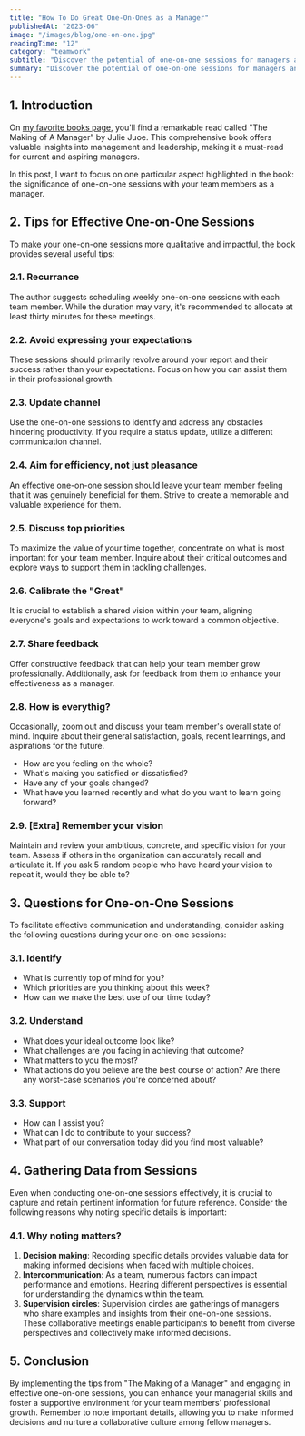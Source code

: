 ```yaml
---
title: "How To Do Great One-On-Ones as a Manager"
publishedAt: "2023-06"
image: "/images/blog/one-on-one.jpg"
readingTime: "12"
category: "teamwork"
subtitle: "Discover the potential of one-on-one sessions for managers and leaders. Learn tips and techniques to create connections with team members."
summary: "Discover the potential of one-on-one sessions for managers and leaders. Learn tips and techniques to create connections with team members, foster professional growth, and make informed decisions."
---
```


## 1. Introduction

On [my favorite books page](/favourites/books), you'll find a remarkable read called "The Making of A Manager" by Julie Juoe.
This comprehensive book offers valuable insights into management and leadership,
making it a must-read for current and aspiring managers.

In this post, I want to focus on one particular aspect highlighted in the book:
the significance of one-on-one sessions with your team members as a manager.

## 2. Tips for Effective One-on-One Sessions

To make your one-on-one sessions more qualitative and impactful, the book provides several useful tips:

### 2.1. Recurrance

The author suggests scheduling weekly one-on-one sessions with each team member.
While the duration may vary, it's recommended to allocate at least thirty minutes for these meetings.

### 2.2. Avoid expressing your expectations

These sessions should primarily revolve around your report and their success rather than your expectations. Focus on how you can assist them in their professional growth.

### 2.3. Update channel

Use the one-on-one sessions to identify and address any obstacles hindering productivity. If you require a status update, utilize a different communication channel.

### 2.4. Aim for efficiency, not just pleasance

An effective one-on-one session should leave your team member feeling that it was genuinely beneficial for them. Strive to create a memorable and valuable experience for them.

### 2.5. Discuss top priorities

To maximize the value of your time together, concentrate on what is most important for your team member. Inquire about their critical outcomes and explore ways to support them in tackling challenges.

### 2.6. Calibrate the "Great"

It is crucial to establish a shared vision within your team, aligning everyone's goals and expectations to work toward a common objective.

### 2.7. Share feedback

Offer constructive feedback that can help your team member grow professionally. Additionally, ask for feedback from them to enhance your effectiveness as a manager.

### 2.8. How is everythig?

Occasionally, zoom out and discuss your team member's overall state of mind. Inquire about their general satisfaction, goals, recent learnings, and aspirations for the future.

- How are you feeling on the whole?
- What's making you satisfied or dissatisfied?
- Have any of your goals changed?
- What have you learned recently and what do you want to learn going forward?

### 2.9. [Extra] Remember your vision

Maintain and review your ambitious, concrete, and specific vision for your team. Assess if others in the organization can accurately recall and articulate it.
If you ask 5 random people who have heard your vision to repeat it, would they be able to?

## 3. Questions for One-on-One Sessions

To facilitate effective communication and understanding, consider asking the following questions during your one-on-one sessions:

### 3.1. Identify

- What is currently top of mind for you?
- Which priorities are you thinking about this week?
- How can we make the best use of our time today?

### 3.2. Understand

- What does your ideal outcome look like?
- What challenges are you facing in achieving that outcome?
- What matters to you the most?
- What actions do you believe are the best course of action? Are there any worst-case scenarios you're concerned about?

### 3.3. Support

- How can I assist you?
- What can I do to contribute to your success?
- What part of our conversation today did you find most valuable?

## 4. Gathering Data from Sessions

Even when conducting one-on-one sessions effectively,
it is crucial to capture and retain pertinent information for future reference.
Consider the following reasons why noting specific details is important:

### 4.1. Why noting matters?

1. **Decision making**: Recording specific details provides valuable data for making informed decisions when faced with multiple choices.
2. **Intercommunication**: As a team, numerous factors can impact performance and emotions.
   Hearing different perspectives is essential for understanding the dynamics within the team.
3. **Supervision circles**: Supervision circles are gatherings of managers who share examples and insights from their one-on-one sessions.
   These collaborative meetings enable participants to benefit from diverse perspectives and collectively make informed decisions.

## 5. Conclusion

By implementing the tips from "The Making of a Manager" and engaging in effective one-on-one sessions, you can enhance your managerial skills and foster a supportive environment for your team members' professional growth. Remember to note important details, allowing you to make informed decisions and nurture a collaborative culture among fellow managers.
